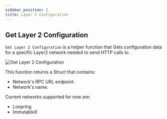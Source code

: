 ```yaml
---
sidebar_position: 2
title: Layer 2 Configuration
---
```


## Get Layer 2 Configuration

`Get Layer 2 Configuration` is a helper function that Gets configuration data for a specific Layer2 network needed
to send HTTP calls to <Step text="1"/>.

![Get Layer 2 Configuration](_static/img/L2-config.png)

This function returns a *Struct* that contains:
* <Step text="2"/> Network's RPC URL endpoint.
* <Step text="3"/> Network's name.

Current networks supported for now are:
* Loopring
* ImmutableX

